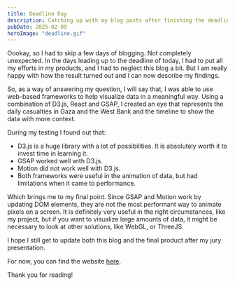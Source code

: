 ```yaml
---
title: Deadline Day
description: Catching up with my blog posts after finishing the deadline.
pubDate: 2025-02-09
heroImage: "deadline.gif"
---
```



Oookay, so I had to skip a few days of blogging. Not completely unexpected. In the days leading up to the deadline of today, I had to put all my efforts in my products, and I had to neglect this blog a bit. But I am really happy with how the result turned out and I can now describe my findings.

So, as a way of answering my question, I will say that, I was able to use web-based frameworks to help visualize data in a meaningful way. Using a combination of D3.js, React and GSAP, I created an eye that represents the daily casualties in Gaza and the West Bank and the timeline to show the data with more context.

During my testing I found out that:

- D3.js is a huge library with a lot of possibilities. It is absolutely worth it to invest time in learning it.
- GSAP worked well with D3.js.
- Motion did not work well with D3.js.
- Both frameworks were useful in the animation of data, but had limitations when it came to performance.

Which brings me to my final point. Since GSAP and Motion work by updating DOM elements, they are not the most performant way to animate pixels on a screen. It is definitely very useful in the right circumstances, like my project, but if you want to visualize large amounts of data, it might be necessary to look at other solutions, like WebGL, or ThreeJS.

I hope I still get to update both this blog and the final product after my jury presentation.

For now, you can find the website [here](https://passion-project-adamvrommans-projects.vercel.app/).

Thank you for reading!